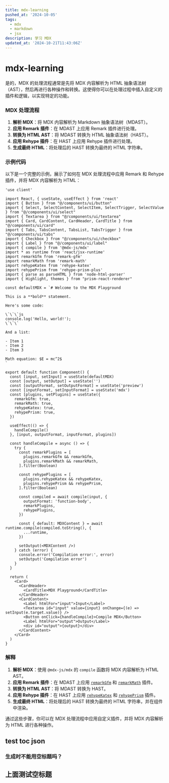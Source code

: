 ```yaml
---
title: mdx-learning
pushed_at: '2024-10-05'
tags:
  - mdx
  - markdown
  - jsx
description: 学习 MDX
updated_at: '2024-10-21T11:43:06Z'
---
```

# mdx-learning
是的，MDX 的处理流程通常是先将 MDX 内容解析为 HTML 抽象语法树（AST），然后再进行各种操作和转换。这使得你可以在处理过程中插入自定义的插件和逻辑，以实现特定的功能。

### MDX 处理流程

1. **解析 MDX**：将 MDX 内容解析为 Markdown 抽象语法树（MDAST）。
2. **应用 Remark 插件**：在 MDAST 上应用 Remark 插件进行处理。
3. **转换为 HTML AST**：将 MDAST 转换为 HTML 抽象语法树（HAST）。
4. **应用 Rehype 插件**：在 HAST 上应用 Rehype 插件进行处理。
5. **生成最终 HTML**：将处理后的 HAST 转换为最终的 HTML 字符串。

### 示例代码

以下是一个完整的示例，展示了如何在 MDX 处理流程中应用 Remark 和 Rehype 插件，并将 MDX 内容解析为 HTML：

```tsx
'use client'

import React, { useState, useEffect } from 'react'
import { Button } from "@/components/ui/button"
import { Select, SelectContent, SelectItem, SelectTrigger, SelectValue } from "@/components/ui/select"
import { Textarea } from "@/components/ui/textarea"
import { Card, CardContent, CardHeader, CardTitle } from "@/components/ui/card"
import { Tabs, TabsContent, TabsList, TabsTrigger } from "@/components/ui/tabs"
import { Checkbox } from "@/components/ui/checkbox"
import { Label } from "@/components/ui/label"
import { compile } from '@mdx-js/mdx'
import * as runtime from 'react/jsx-runtime'
import remarkGfm from 'remark-gfm'
import remarkMath from 'remark-math'
import rehypeKatex from 'rehype-katex'
import rehypePrism from 'rehype-prism-plus'
import { parse as parseHTML } from 'node-html-parser'
import { Highlight, themes } from "prism-react-renderer"

const defaultMDX = `# Welcome to the MDX Playground

This is a **bold** statement.

Here's some code:

\`\`\`js
console.log('Hello, world!');
\`\`\`

And a list:

- Item 1
- Item 2
- Item 3

Math equation: $E = mc^2$
`

export default function Component() {
  const [input, setInput] = useState(defaultMDX)
  const [output, setOutput] = useState('')
  const [outputFormat, setOutputFormat] = useState('preview')
  const [inputFormat, setInputFormat] = useState('mdx')
  const [plugins, setPlugins] = useState({
    remarkGfm: true,
    remarkMath: true,
    rehypeKatex: true,
    rehypePrism: true,
  })

  useEffect(() => {
    handleCompile()
  }, [input, outputFormat, inputFormat, plugins])

  const handleCompile = async () => {
    try {
      const remarkPlugins = [
        plugins.remarkGfm && remarkGfm,
        plugins.remarkMath && remarkMath,
      ].filter(Boolean)

      const rehypePlugins = [
        plugins.rehypeKatex && rehypeKatex,
        plugins.rehypePrism && rehypePrism,
      ].filter(Boolean)

      const compiled = await compile(input, {
        outputFormat: 'function-body',
        remarkPlugins,
        rehypePlugins,
      })

      const { default: MDXContent } = await runtime.compile(compiled.toString(), {
        ...runtime,
      })

      setOutput(<MDXContent />)
    } catch (error) {
      console.error('Compilation error:', error)
      setOutput('Compilation error')
    }
  }

  return (
    <Card>
      <CardHeader>
        <CardTitle>MDX Playground</CardTitle>
      </CardHeader>
      <CardContent>
        <Label htmlFor="input">Input</Label>
        <Textarea id="input" value={input} onChange={(e) => setInput(e.target.value)} />
        <Button onClick={handleCompile}>Compile MDX</Button>
        <Label htmlFor="output">Output</Label>
        <div id="output">{output}</div>
      </CardContent>
    </Card>
  )
}
```

### 解释

1. **解析 MDX**：使用 `@mdx-js/mdx` 的 `compile` 函数将 MDX 内容解析为 HTML AST。
2. **应用 Remark 插件**：在 MDAST 上应用 [`remarkGfm`](command:_github.copilot.openSymbolFromReferences?%5B%22%22%2C%5B%7B%22uri%22%3A%7B%22scheme%22%3A%22file%22%2C%22authority%22%3A%22%22%2C%22path%22%3A%22%2Fd%3A%2Fgithub%2Foutsource%2Fblog%2Fblog%2Fsrc%2Fapp%2Ftools%2Fmdx%2Fpage.tsx%22%2C%22query%22%3A%22%22%2C%22fragment%22%3A%22%22%7D%2C%22pos%22%3A%7B%22line%22%3A45%2C%22character%22%3A4%7D%7D%5D%2C%226259aa6f-7560-4a3b-ba7f-6271680ddae8%22%5D "Go to definition") 和 [`remarkMath`](command:_github.copilot.openSymbolFromReferences?%5B%22%22%2C%5B%7B%22uri%22%3A%7B%22scheme%22%3A%22file%22%2C%22authority%22%3A%22%22%2C%22path%22%3A%22%2Fd%3A%2Fgithub%2Foutsource%2Fblog%2Fblog%2Fsrc%2Fapp%2Ftools%2Fmdx%2Fpage.tsx%22%2C%22query%22%3A%22%22%2C%22fragment%22%3A%22%22%7D%2C%22pos%22%3A%7B%22line%22%3A46%2C%22character%22%3A4%7D%7D%5D%2C%226259aa6f-7560-4a3b-ba7f-6271680ddae8%22%5D "Go to definition") 插件。
3. **转换为 HTML AST**：将 MDAST 转换为 HAST。
4. **应用 Rehype 插件**：在 HAST 上应用 [`rehypeKatex`](command:_github.copilot.openSymbolFromReferences?%5B%22%22%2C%5B%7B%22uri%22%3A%7B%22scheme%22%3A%22file%22%2C%22authority%22%3A%22%22%2C%22path%22%3A%22%2Fd%3A%2Fgithub%2Foutsource%2Fblog%2Fblog%2Fsrc%2Fapp%2Ftools%2Fmdx%2Fpage.tsx%22%2C%22query%22%3A%22%22%2C%22fragment%22%3A%22%22%7D%2C%22pos%22%3A%7B%22line%22%3A47%2C%22character%22%3A4%7D%7D%5D%2C%226259aa6f-7560-4a3b-ba7f-6271680ddae8%22%5D "Go to definition") 和 [`rehypePrism`](command:_github.copilot.openSymbolFromReferences?%5B%22%22%2C%5B%7B%22uri%22%3A%7B%22scheme%22%3A%22file%22%2C%22authority%22%3A%22%22%2C%22path%22%3A%22%2Fd%3A%2Fgithub%2Foutsource%2Fblog%2Fblog%2Fsrc%2Fapp%2Ftools%2Fmdx%2Fpage.tsx%22%2C%22query%22%3A%22%22%2C%22fragment%22%3A%22%22%7D%2C%22pos%22%3A%7B%22line%22%3A48%2C%22character%22%3A4%7D%7D%5D%2C%226259aa6f-7560-4a3b-ba7f-6271680ddae8%22%5D "Go to definition") 插件。
5. **生成最终 HTML**：将处理后的 HAST 转换为最终的 HTML 字符串，并在组件中渲染。

通过这些步骤，你可以在 MDX 处理流程中应用自定义插件，并将 MDX 内容解析为 HTML 进行各种操作。
## test toc json

### 生成时不能用空标题吗？

## 上面测试空标题
